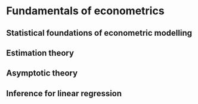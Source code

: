# Fundamentals of econometrics {-}

## Statistical foundations of econometric modelling {-}

## Estimation theory {-}

## Asymptotic theory {-}

## Inference for linear regression {-}
